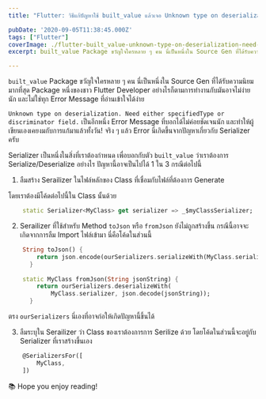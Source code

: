 ```yaml
---
title: "Flutter: วิธีแก้ปัญหาใช้ built_value แล้วเจอ Unknown type on deserialization. Need either specifiedType or discriminator field."

pubDate: '2020-09-05T11:38:45.000Z'
tags: ["Flutter"]
coverImage: ./flutter-built_value-unknown-type-on-deserialization-need-either-specifiedtype-or-discriminator-field/cover.jpeg
excerpt: built_value Package ขวัญใจใครหลาย ๆ คน นี่เป็นหนึ่งใน Source Gen ที่ได้รับความนิยมมากที่สุด Package หนึ่งของชาว Flutter Developer อย่างไรก็ตามการทำงานกับมันอาจไม่ง่ายนัก และไม่ใช่ทุก Error Message ที่อ่านเข้าใจได้ง่าย

---
```



`built_value` Package ขวัญใจใครหลาย ๆ คน นี่เป็นหนึ่งใน Source Gen ที่ได้รับความนิยมมากที่สุด Package หนึ่งของชาว Flutter Developer อย่างไรก็ตามการทำงานกับมันอาจไม่ง่ายนัก และไม่ใช่ทุก Error Message ที่อ่านเข้าใจได้ง่าย

`Unknown type on deserialization. Need either specifiedType or discriminator field.` เป็นอีกหนึ่ง Error Message ที่บอกได้ไม่ค่อยชัดเจนนัก และทำให้ผู้เขียนเองเคยงมกับการแก้มาแล้วทั้งวัน! จริง ๆ แล้ว Error นี่เกิดขึ้นจากปัญหาเกี่ยวกับ Serializer ครับ

Serializer เป็นหนึ่งในสิ่งที่เราต้องกำหนด เพื่อบอกกับตัว `built_value` ว่าเราต้องการ Serialize/Deserialize อย่างไร ปัญหานี้อาจเป็นไปได้ 1 ใน 3 กรณีต่อไปนี้

1) ลืมสร้าง Serailizer ในไฟล์หลักของ Class ที่เชื่อมกับไฟล์ที่ต้องการ Generate

โดยเราต้องมีโค้ดต่อไปนี้ใน Class นั้นด้วย

```dart
    static Serializer<MyClass> get serializer => _$myClassSerializer;
```

2) Serailizer ที่ใช้สำหรับ Method `toJson` หรือ `fromJson` ยังไม่ถูกสร้างขึ้น กรณีนี้อาจจะเกิดจากการลืม Import ไฟล์เข้ามา นี่คือโค้ดในส่วนนี้

```dart
    String toJson() {
    	return json.encode(ourSerializers.serializeWith(MyClass.serializer, 		this));
      }
    
    static MyClass fromJson(String jsonString) {
    	return ourSerializers.deserializeWith(
    		MyClass.serializer, json.decode(jsonString));
      }
```

ตรง `ourSerializers` นี่เองที่อาจก่อให้เกิดปัญหานี้ขึ้นได้

3) ลืมระบุใน Serailizer ว่า Class ของเราต้องการการ Serilize ด้วย โดยโค้ดในส่วนนี้จะอยู่กับ Serializer ที่เราสร้างขึ้นเอง

```dart
    @SerializersFor([
    	MyClass,
    ])
```

<Callout type="tip" title="Thanks for reading">
  📚 Hope you enjoy reading!
</Callout>

